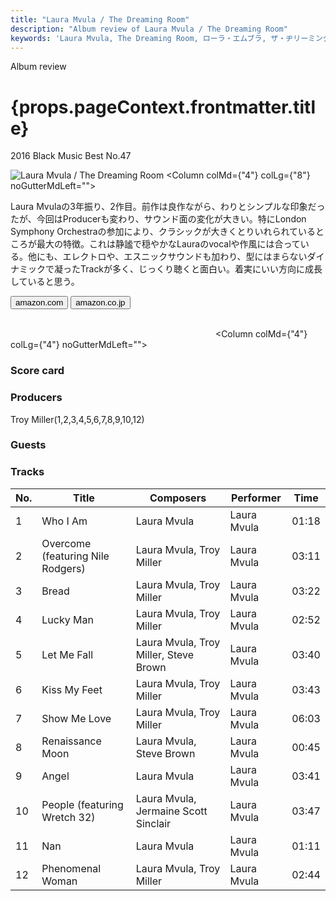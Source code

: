 ```yaml
---
title: "Laura Mvula / The Dreaming Room"
description: "Album review of Laura Mvula / The Dreaming Room"
keywords: 'Laura Mvula, The Dreaming Room, ローラ・エムブラ, ザ・ヂリーミング・ルーム'
---
```




<p className="largeP">Album review</p>
<h1 className="h1--no--margin">{props.pageContext.frontmatter.title}</h1>
<p className="largeP"><Link to="/best50/2016/">2016 Black Music Best No.47</Link></p>

<Row  className="image-card-group">
	<Column colMd={"3"} colLg={"4"} noGutterMdLeft="">
       <ImageCard>

![Laura Mvula / The Dreaming Room](../../images/cd/lauramvula2L.jpg) 
</ImageCard>
	</Column>
	<Column colMd={"4"} colLg={"8"} noGutterMdLeft="">
	<p>
	Laura Mvulaの3年振り、2作目。前作は良作ながら、わりとシンプルな印象だったが、今回はProducerも変わり、サウンド面の変化が大きい。特にLondon Symphony Orchestraの参加により、クラシックが大きくとりいれられているところが最大の特徴。これは静謐で穏やかなLauraのvocalや作風には合っている。他にも、エレクトロや、エスニックサウンドも加わり、型にはまらないダイナミックで凝ったTrackが多く、じっくり聴くと面白い。着実にいい方向に成長していると思う。
	</p>
	<div>
	  <Button href="https://amzn.to/2Zr0PYb" kind="primary" size="small" renderIcon={ArrowUpRight24}>
      amazon.com
    </Button>
    <Button href="https://amzn.to/3jXPXsC" kind="secondary" size="small" renderIcon={ArrowUpRight24}>
      amazon.co.jp
    </Button>
	</div>
	<a href="https://geo.music.apple.com/us/album/the-dreaming-room/1078304526?mt=1&app=music&ls=1&at=11lcug" style="display:inline-block;overflow:hidden;background:url(https://linkmaker.itunes.apple.com/ja-jp/lockup.svg?releaseDate=2016-06-17&kind=album&bubble=apple_music&style=mono-black) no-repeat;width:180px;height:45px;"></a>
	<a href="https://geo.music.apple.com/us/album/the-dreaming-room/1078304526?app=itunes&at=11lcug" style="display:inline-block;overflow:hidden;background:url(https://linkmaker.itunes.apple.com/ja-jp/badge-lrg.svg?releaseDate=2016-06-17T00:00:00Z&kind=album&bubble=itunes_music) no-repeat;width:140px;height:45px;"></a>
	</Column>
</Row>
<Row >
	<Column colMd={"4"} colLg={"4"} noGutterMdLeft="">
<div>
  <h3>Score card</h3>
	<SliderJS1 value="5" />
  <SliderJS2 value="3" />
	<SliderJS3 value="1" />
  <SliderJS4 value="9" />
</div>
</Column>
<Column colMd={"8"} colLg={"8"} noGutterMdLeft="">
<div>
<h3>Producers</h3>
<p>
Troy Miller(1,2,3,4,5,6,7,8,9,10,12)
</p>
<h3>Guests</h3>
<p>
</p>
</div>
</Column>
</Row>

<h3>Tracks</h3>

| No. |	 Title                            |	 Composers                           	|	 Performer  |	 Time	|
| --- |	--------------------------------- | ------------------------------------- | ----------- | ----- |
|	1	  |	Who I Am                         	| Laura Mvula                          	|	Laura Mvula	|	01:18 |
|	2	  |	Overcome (featuring Nile Rodgers)	| Laura Mvula, Troy Miller             	|	Laura Mvula	|	03:11 |
|	3	  |	Bread                            	| Laura Mvula, Troy Miller             	|	Laura Mvula	|	03:22 |
|	4	  |	Lucky Man                        	| Laura Mvula, Troy Miller             	|	Laura Mvula	|	02:52 |
|	5	  |	Let Me Fall                      	| Laura Mvula, Troy Miller, Steve Brown	|	Laura Mvula	|	03:40 |
|	6	  |	Kiss My Feet                     	| Laura Mvula, Troy Miller             	|	Laura Mvula	|	03:43 |
|	7	  |	Show Me Love                     	| Laura Mvula, Troy Miller             	|	Laura Mvula	|	06:03 |
|	8	  |	Renaissance Moon                 	| Laura Mvula, Steve Brown             	|	Laura Mvula	|	00:45 |
|	9	  |	Angel                            	| Laura Mvula                          	|	Laura Mvula	|	03:41 |
|	10	|	People (featuring Wretch 32)     	| Laura Mvula, Jermaine Scott Sinclair 	|	Laura Mvula	|	03:47 |
|	11	|	Nan                              	| Laura Mvula                          	|	Laura Mvula	|	01:11 |
|	12	|	Phenomenal Woman                 	| Laura Mvula, Troy Miller             	|	Laura Mvula	|	02:44 |
